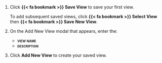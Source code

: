 1. Click **{{< fa bookmark >}} Save View** to save your first view.

    To add subsequent saved views, click **{{< fa bookmark >}} Select View** then **{{< fa bookmark >}} Save New View**.

1. On the Add New View modal that appears, enter the:

    - **[view name]{.smallcaps}**
    - **[description]{.smallcaps}**

1. Click **Add New View** to create your saved view.